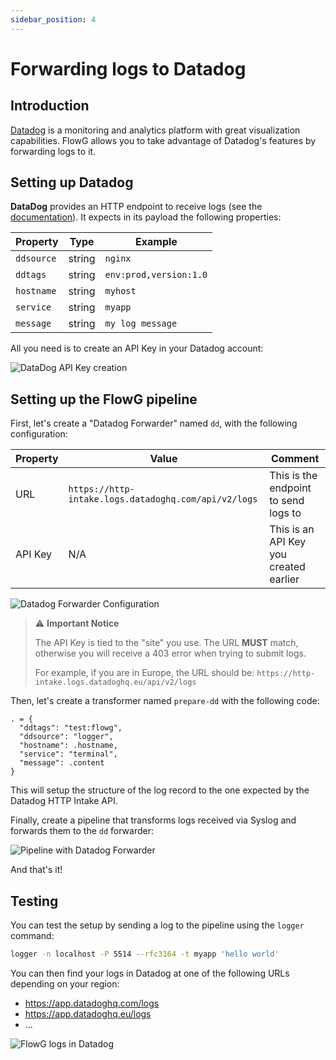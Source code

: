 ```yaml
---
sidebar_position: 4
---
```


# Forwarding logs to Datadog

## Introduction

[Datadog](https://www.datadoghq.com/) is a monitoring and analytics platform
with great visualization capabilities. FlowG allows you to take advantage of
Datadog's features by forwarding logs to it.

## Setting up Datadog


**DataDog** provides an HTTP endpoint to receive logs (see the
[documentation](https://docs.datadoghq.com/api/latest/logs/#send-logs)). It
expects in its payload the following properties:

| Property | Type | Example |
| --- | --- | --- |
| `ddsource` | string | `nginx` |
| `ddtags` | string | `env:prod,version:1.0` |
| `hostname` | string | `myhost` |
| `service` | string | `myapp` |
| `message` | string | `my log message` |

All you need is to create an API Key in your Datadog account:

<div
  style={{
    textAlign: 'center',
    border: '1px solid #CCCCCC',
    margin: '2rem 0',
    padding: '0.25rem',
  }}
>
  <img src={DatadogApiKeyUrl} alt="DataDog API Key creation" />
</div>

## Setting up the FlowG pipeline


First, let's create a "Datadog Forwarder" named `dd`, with the following
configuration:

| Property | Value | Comment |
| --- | --- | --- |
| URL | `https://http-intake.logs.datadoghq.com/api/v2/logs` | This is the endpoint to send logs to |
| API Key | N/A | This is an API Key you created earlier |

<div
  style={{
    textAlign: 'center',
    border: '1px solid #CCCCCC',
    margin: '2rem 0',
    padding: '0.25rem',
  }}
>
  <img src={ForwarderDatadogUrl} alt="Datadog Forwarder Configuration" />
</div>


> :warning: **Important Notice**
>
> The API Key is tied to the "site" you use. The URL **MUST** match, otherwise
> you will receive a 403 error when trying to submit logs.
>
> For example, if you are in Europe, the URL should be:
> `https://http-intake.logs.datadoghq.eu/api/v2/logs`

Then, let's create a transformer named `prepare-dd` with the following code:

```
. = {
  "ddtags": "test:flowg",
  "ddsource": "logger",
  "hostname": .hostname,
  "service": "terminal",
  "message": .content
}
```

This will setup the structure of the log record to the one expected by the
Datadog HTTP Intake API.

Finally, create a pipeline that transforms logs received via Syslog and forwards
them to the `dd` forwarder:

<div style={{ textAlign: 'center' }}>
  <img src={PipelineWithDatadog} alt="Pipeline with Datadog Forwarder" />
</div>

And that's it!

## Testing



You can test the setup by sending a log to the pipeline using the `logger`
command:

```bash
logger -n localhost -P 5514 --rfc3164 -t myapp 'hello world'
```

You can then find your logs in Datadog at one of the following URLs depending on
your region:

 - https://app.datadoghq.com/logs
 - https://app.datadoghq.eu/logs
 - ...

<div style={{ textAlign: 'center' }} class="with-zoom">
  <img src={DatadogLogExplorerUrl} alt="FlowG logs in Datadog" />
</div>
